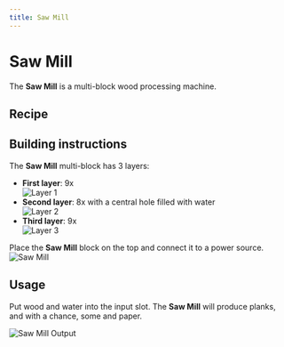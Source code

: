 ```yaml
---
title: Saw Mill
---
```


<ItemImage file="saw_mill" alt="Saw Mill" size="200" />

# Saw Mill

The **Saw Mill** is a multi-block wood processing machine.

## Recipe

<CraftingTable recipe="input techreborn:refined_iron_ingot techreborn:advanced_circuit techreborn:refined_iron_ingot input techreborn:diamond_saw_blade techreborn:diamond_saw_blade techreborn:diamond_saw_blade input techreborn:advanced_circuit techreborn:advanced_machine_block techreborn:advanced_circuit output techreborn:saw_mill"/>

## Building instructions

The **Saw Mill** multi-block has 3 layers:

- **First layer**: 9x <McItem slug="techreborn:basic_machine_casing" inline={true}/>  
  <img src="/img/blocks/saw_mill_layer1.png" alt="Layer 1"/>
- **Second layer**: 8x <McItem slug="techreborn:advanced_machine_casing" inline={true}/> with a central hole filled with water  
  <img src="/img/blocks/saw_mill_layer2.png" alt="Layer 2"/>
- **Third layer**: 9x <McItem slug="techreborn:basic_machine_casing" inline={true}/>  
  <img src="/img/blocks/saw_mill_layer3.png" alt="Layer 3"/>

Place the **Saw Mill** block on the top and connect it to a power source.  
<img src="/img/blocks/saw_mill.png" alt="Saw Mill"/>

## Usage

Put wood and water into the input slot. The **Saw Mill** will produce planks, and with a chance, some <McItem slug="techreborn:saw_dust" inline={true}/> and paper.

<img src="/img/blocks/saw_mill_output.png" alt="Saw Mill Output"/>
